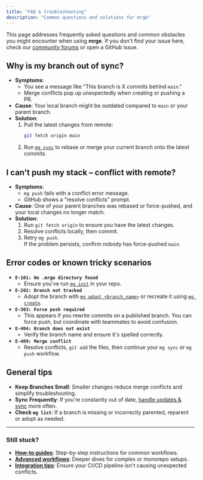 ```yaml
---
title: "FAQ & troubleshooting"
description: "Common questions and solutions for mrge"
---
```


This page addresses frequently asked questions and common obstacles you might encounter when using **mrge**. If you don't find your issue here, check our [community forums](https://community.mrge.io) or open a GitHub issue.

## Why is my branch out of sync?

- **Symptoms**:
  - You see a message like "This branch is X commits behind `main`."
  - Merge conflicts pop up unexpectedly when creating or pushing a PR.
- **Cause**: Your local branch might be outdated compared to `main` or your parent branch.
- **Solution**:
  1. Pull the latest changes from remote:
     ```bash
     git fetch origin main
     ```
  2. Run [`mg sync`](/reference/mg-sync) to rebase or merge your current branch onto the latest commits.

## I can't push my stack – conflict with remote?

- **Symptoms**:
  - `mg push` fails with a conflict error message.
  - GitHub shows a "resolve conflicts" prompt.
- **Cause**: One of your parent branches was rebased or force-pushed, and your local changes no longer match.
- **Solution**:
  1. Run `git fetch origin` to ensure you have the latest changes.
  2. Resolve conflicts locally, then commit.
  3. Retry `mg push`.  
     If the problem persists, confirm nobody has force-pushed `main`.

## Error codes or known tricky scenarios

- **`E-101: No .mrge directory found`**
  - Ensure you've run [`mg init`](/reference/mg-init) in your repo.
- **`E-202: Branch not tracked`**
  - Adopt the branch with [`mg adopt <branch_name>`](/reference/mg-adopt) or recreate it using [`mg create`](/reference/mg-create).
- **`E-303: Force push required`**
  - This appears if you rewrite commits on a published branch. You can force push, but coordinate with teammates to avoid confusion.
- **`E-404: Branch does not exist`**
  - Verify the branch name and ensure it's spelled correctly.
- **`E-409: Merge conflict`**
  - Resolve conflicts, `git add` the files, then continue your `mg sync` or `mg push` workflow.

## General tips

- **Keep Branches Small**: Smaller changes reduce merge conflicts and simplify troubleshooting.
- **Sync Frequently**: If you're constantly out of date, [handle updates & sync](/how-to-guides/handle-updates-sync) more often.
- **Check `mg list`**: If a branch is missing or incorrectly parented, reparent or adopt as needed.

---

### Still stuck?

- **[How-to guides](/how-to-guides/create-stacked-prs)**: Step-by-step instructions for common workflows.
- **[Advanced workflows](/advanced/advanced-workflows)**: Deeper dives for complex or monorepo setups.
- **[Integration tips](/advanced/integration-tips)**: Ensure your CI/CD pipeline isn't causing unexpected conflicts.
